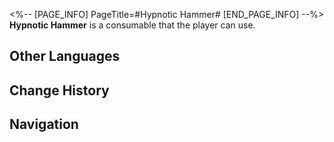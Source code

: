 <%-- [PAGE_INFO]
PageTitle=#Hypnotic Hammer#
[END_PAGE_INFO] --%>
{{Consumable Infobox
|id          = 408607
|image       = Item Hypnotic Hammer.png
|type        = Attack Consumables
|rarity      = 3
|effect      = Upon use, decreases DMG taken by all allies by 18% for the next battle. When entering battle, there is a 10% base chance to be afflicted with Strong Reverberation, lasting for 1 turn.
|description = A hypnotic medicine from the outworld civilization of Orche Republic that sells extremely well over there. All it takes is a single slam of the hammer for the deepest slumber to arrive.
|effectType  = 
|effectType2 = 
|effectType3 = 
|recipe      = 
|source1     = [[Procurement Point for Expired Parcels]]
|source2     = 
|source3     = 
}}
{{Description|''"It's up to the product to make you fall asleep, but it's up to an individual's luck to wake back up again."''}}
'''Hypnotic Hammer''' is a consumable that the player can use.

==Other Languages==
{{Other Languages
|en   = Hypnotic Hammer
|zhs  = 安眠锤
|zht  = 安眠錘
|ja   = 安眠ハンマー
|ko   = 수면 망치
|es   = Martillo para dormir
|fr   = Marteau hypnotisant
|ru   = Усыпляющий молот
|th   = Hypnotic Hammer
|vi   = Búa Yên Giấc
|de   = Schlafhammer
|id   = Hypnotic Hammer
|pt   = Martelo Hipnótico
}}

==Change History==
{{Change History|1.5}}

==Navigation==
{{Consumable Navbox}}